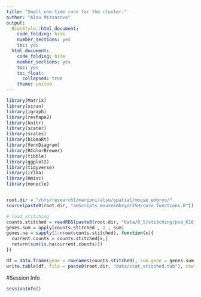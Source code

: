 ```yaml
---
title: "Small one-time runs for the cluster."
author: "Alsu Missarova"
output:
  BiocStyle::html_document:
    code_folding: hide
    number_sections: yes
    toc: yes  
  html_document:
    code_folding: hide
    number_sections: yes
    toc: yes
    toc_float:
      collapsed: true
    theme: united
---
```




```r

library(Matrix)
library(scran)
library(igraph)
library(reshape2)
library(knitr)
library(scater)
library(scales)
library(biomaRt)
library(VennDiagram)
library(RColorBrewer)
library(tibble)
library(ggplot2)
library(tidyverse)
library(irlba)
library(Hmisc)
library(monocle)


root.dir = "/nfs/research1/marioni/alsu/spatial/mouse_embryo/"
source(paste0(root.dir, "amScripts_mouseEmbryoFISH/core_functions.R"))

# load stitching
counts.stitched = readRDS(paste0(root.dir, "data/8_5/stitching/pca_K10_mean.rds"))
genes.sum = apply(counts.stitched , 1 , sum)
genes.na = sapply(1:nrow(counts.stitched), function(x){
  current.counts = counts.stitched[x,]
  return(sum(is.na(current.counts)))
})

df = data.frame(gene = rownames(counts.stitched), sum.gene = genes.sum, n.na = genes.na)
write.table(df, file = paste0(root.dir, "data/stat_stitched.tab"), row.names = F, col.names = T, sep = "\t") 

```



#Session Info

```r
sessionInfo()
```
